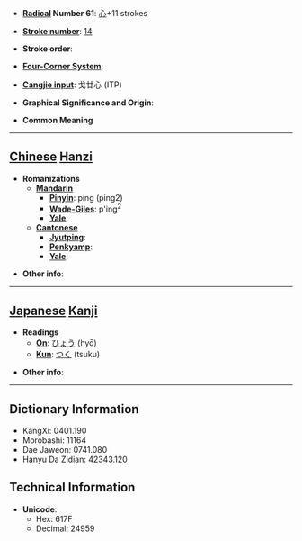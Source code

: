 * '''[[Wiktionary:Chinese radical index| Radical]] Number 61''': [[Wiktionary:Chinese radical index 心|心]]+11 strokes

* '''[[Wiktionary:Chinese total strokes index|Stroke number]]''': [[Wiktionary:Chinese total strokes index 14|14]]

* '''Stroke order''': 

* '''[[Wiktionary:Chinese four corner index|Four-Corner System]]''': 

* '''[[Wiktionary:Chinese Cangjie index|Cangjie input]]''': 戈廿心 (ITP)

* '''Graphical Significance and Origin''': 

* '''Common Meaning'''

----

== [[Chinese]] [[Hanzi]] ==

* '''Romanizations'''
** '''[[Mandarin]]'''
*** '''[[Pinyin]]''': píng (ping2)
*** '''[[Wade-Giles]]''': p'ing<sup>2</sup>
*** '''[[Yale]]''': 
** '''[[Cantonese]]'''
*** '''[[Jyutping]]''':
*** '''[[Penkyamp]]''': 
*** '''[[Yale]]''': 

* '''Other info''': 

----

== [[Japanese]] [[Kanji]] ==

* '''Readings'''
** '''[[On]]''': [[ひょう]] (hyō)
** '''[[Kun]]''': [[つく]] (tsuku)

* '''Other info''':  

----

== Dictionary Information ==

* KangXi: 0401.190
* Morobashi: 11164
* Dae Jaweon: 0741.080
* Hanyu Da Zidian: 42343.120

== Technical Information ==

* '''Unicode''':
** Hex: 617F
** Decimal: 24959